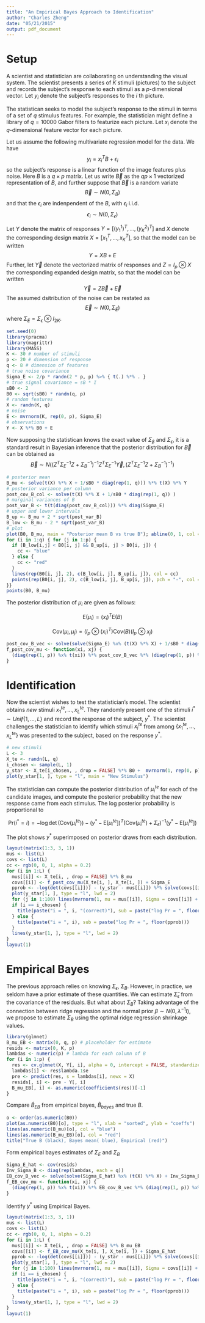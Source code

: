 ```yaml
---
title: "An Empirical Bayes Approach to Identification"
author: "Charles Zheng"
date: "05/21/2015"
output: pdf_document
---
```


# Setup

A scientist and statistician are collaborating on understanding the visual system.
The scientist presents a series of $K$ stimuli (pictures) to the subject
and records the subject's response to each stimuli as a $p$-dimensional vector.
Let $y_i$ denote the subject's responses to the $i$ th picture.

The statistican seeks to model the subject's response to the stimuli
in terms of a set of $q$ stimulus features.  For example, the statistician might define
a library of $q = 10000$ Gabor filters to featurize each picture.
Let $x_i$ denote the $q$-dimensional feature vector for each picture.

Let us assume the following multivariate regression model for the data.  We have
$$
y_i = x_i^T B + \epsilon_i
$$
so the subject's response is a linear function of the image features plus noise.
Here $B$ is a $q \times p$ matrix.  Let us write $\vec{B}$ as the $qp \times 1$ vectorized
representation of $B$, and further suppose that $\vec{B}$ is a random variate 
$$
\vec{B} \sim N(0, \Sigma_B)
$$
and that the $\epsilon_i$ are indenpendent of the $B$, with $\epsilon_i$ 
i.i.d.
$$
\epsilon_i \sim N(0,\Sigma_\epsilon)
$$

Let $Y$ denote the matrix of responses $Y = [(y_1^1)^T, ...,  (y_K^2)^T]$
and $X$ denote the corresponding design matrix $X = [x_1^T, ..., x_K^T]$, so that the model can be written
$$
Y = XB + E
$$
Further, let $\vec{Y}$ denote the vectorized matrix of responses and $Z = I_p \otimes X$
the corresponding expanded design matrix, so that the model can be written
$$
\vec{Y} = Z\vec{B} + \vec{E}
$$
The assumed dsitribution of the noise can be restated as
$$
\vec{E} \sim N(0, \Sigma_E)
$$
where $\Sigma_E = \Sigma_\epsilon \otimes I_{2K}$.

```r
set.seed(0)
library(pracma)
library(magrittr)
library(MASS)
K <- 30 # number of stimuli
p <- 20 # dimension of response
q <- 8 # dimension of features
# true noise covariance
Sigma_E <- 2/p * randn(2 * p, p) %>% { t(.) %*% . }
# true signal covariance = sB * I
sB0 <- 2
B0 <- sqrt(sB0) * randn(q, p)
# random features
X <- randn(K, q)
# noise
E <- mvrnorm(K, rep(0, p), Sigma_E)
# observations
Y <- X %*% B0 + E
```

Now supposing the statistican knows the exact value of $\Sigma_\beta$ and $\Sigma_\epsilon$,
it is a standard result in Bayesian inference that the posterior distribution for $\vec{B}$ can be obtained as
$$
\vec{B} \sim N( (Z^T \Sigma_E^{-1} Z + \Sigma_B^{-1})^{-1} Z^T \Sigma_E^{-1} \vec{Y},
(Z^T \Sigma_E^{-1} Z +\Sigma_B^{-1})^{-1})
$$

```r
# posterior mean
B_mu <- solve(t(X) %*% X + 1/sB0 * diag(rep(1, q))) %*% t(X) %*% Y
# posterior variance per column
post_cov_B_col <- solve(t(X) %*% X + 1/sB0 * diag(rep(1, q)) )
# marginal variances of B
post_var_B <- t(t(diag(post_cov_B_col))) %*% diag(Sigma_E)
# upper and lower intervals
B_up <- B_mu + 2 * sqrt(post_var_B)
B_low <- B_mu - 2 * sqrt(post_var_B)
# plot
plot(B0, B_mu, main = "Posterior mean B vs true B"); abline(0, 1, col = "green")
for (i in 1:q) { for (j in 1:p) {
  if (B_low[i,j] < B0[i, j] && B_up[i, j] > B0[i, j]) {
    cc <- "blue"
  } else {
    cc <- "red"
  }
  lines(rep(B0[i, j], 2), c(B_low[i, j], B_up[i, j]), col = cc)
  points(rep(B0[i, j], 2), c(B_low[i, j], B_up[i, j]), pch = "-", col = cc)
}}
points(B0, B_mu)
```

The posterior distribution of $\mu_i$ are given as follows:

$$
\text{E}(\mu_i) = (x_i)^T \text{E}(B)
$$

$$
\text{Cov}(\mu_i, \mu_j) = (I_p \otimes (x_i)^T) \text{Cov}(B) (I_p \otimes x_j)
$$

```r
post_cov_B_vec <- solve(solve(Sigma_E) %x% (t(X) %*% X) + 1/sB0 * diag(rep(1, p * q)))
f_post_cov_mu <- function(xi, xj) {
  (diag(rep(1, p)) %x% t(xi)) %*% post_cov_B_vec %*% (diag(rep(1, p)) %x% t(t(xj)))
}
```

# Identification

Now the scientist wishes to test the statistician's model.
The scientist obtains *new* stimuli $x^{te}_1, ..., x^{te}_L$.
They randomly present one of the stimuli $i^* \sim Unif\{1,..., L \}$
and record the response of the subject, $y^*$.
The scientist challenges the statistician to identify which stimuli $x^{te}_i$
from among $\{x^{te}_1,..., x^{te}_L\}$ was presented to the subject, based on the response $y^*$.

```r
# new stimuli
L <- 3
X_te <- randn(L, q) 
i_chosen <- sample(L, 1)
y_star <- X_te[i_chosen, , drop = FALSE] %*% B0 +  mvrnorm(1, rep(0, p), Sigma_E)
plot(y_star[1, ], type = "l", main = "New Stimulus")
```

The statistician can compute the posterior distribution of $\mu_i^{te}$ for each of the candidate images, and compute the posterior probability that the new response came from each stimulus.
The log posterior probability is proportional to

$$
\text{Pr}(i^* = i) = -\log \det(\text{Cov}(\mu_i^{te})) - (y^* - \text{E}[\mu_i^{te}])^T (\text{Cov}(\mu_i^{te}) + \Sigma_\epsilon)^{-1} (y^* - \text{E}[\mu_i^{te}])
$$

The plot shows $y^*$ superimposed on posterior draws from each distribution.

```r
layout(matrix(1:3, 3, 1))
mus <- list(L)
covs <- list(L)
cc <- rgb(0, 0, 1, alpha = 0.2)
for (i in 1:L) {
  mus[[i]] <- X_te[i, , drop = FALSE] %*% B_mu
  covs[[i]] <- f_post_cov_mu(X_te[i, ], X_te[i, ]) + Sigma_E
  pprob <- -log(det(covs[[i]])) - (y_star - mus[[i]]) %*% solve(covs[[i]]) %*% t(y_star - mus[[i]])
  plot(y_star[1, ], type = "l", lwd = 2)
  for (j in 1:100) lines(mvrnorm(1, mu = mus[[i]], Sigma = covs[[i]] + Sigma_E), col = cc)
  if (i == i_chosen) {
    title(paste("i = ", i, "(correct)"), sub = paste("log Pr = ", floor(pprob)))
  } else {
    title(paste("i = ", i), sub = paste("log Pr = ", floor(pprob)))
  }
  lines(y_star[1, ], type = "l", lwd = 2)
}
layout(1)
```

# Empirical Bayes

The previous approach relies on knowing $\Sigma_\epsilon$, $\Sigma_B$.
However, in practice, we seldom have a prior estimate of these quantities.
We can estimate $\hat{\Sigma}_\epsilon$ from the covariance of the residuals.
But what about $\Sigma_B$?
Taking advantage of the connection between ridge regression and the normal prior $\beta \sim N(0, \lambda^{-1} I)$, we propose to estimate $\Sigma_B$ using the optimal ridge regression shrinkage values.

```r
library(glmnet)
B_mu_EB <- matrix(0, q, p) # placeholder for estimate
resids <- matrix(0, K, p)
lambdas <- numeric(p) # lambda for each column of B
for (i in 1:p) {
  res <- cv.glmnet(X, Y[, i], alpha = 0, intercept = FALSE, standardize = FALSE)
  lambdas[i] <- res$lambda.1se
  pre <- predict(res, s = lambdas[i], newx = X)
  resids[, i] <- pre - Y[, i]
  B_mu_EB[, i] <- as.numeric(coefficients(res))[-1]  
}
```

Compare $\hat{B}_{EB}$ from empirical bayes, $\hat{B}_{bayes}$ and true $B$.
```r
o <- order(as.numeric(B0))
plot(as.numeric(B0)[o], type = "l", xlab = "sorted", ylab = "coeffs")
lines(as.numeric(B_mu)[o], col = "blue")
lines(as.numeric(B_mu_EB)[o], col = "red")
title("True B (black), Bayes mean( blue), Empirical (red)")
```

Form empirical bayes estimates of $\Sigma_E$ and $\Sigma_B$
```r
Sigma_E_hat <- cov(resids)
Inv_Sigma_B <- diag(rep(lambdas, each = q))
EB_cov_B_vec <- solve(solve(Sigma_E_hat) %x% (t(X) %*% X) + Inv_Sigma_B)
f_EB_cov_mu <- function(xi, xj) {
  (diag(rep(1, p)) %x% t(xi)) %*% EB_cov_B_vec %*% (diag(rep(1, p)) %x% t(t(xj)))
}
```

Identify $y^*$ using Empirical Bayes.
```r
layout(matrix(1:3, 3, 1))
mus <- list(L)
covs <- list(L)
cc <- rgb(0, 0, 1, alpha = 0.2)
for (i in 1:L) {
  mus[[i]] <- X_te[i, , drop = FALSE] %*% B_mu_EB
  covs[[i]] <- f_EB_cov_mu(X_te[i, ], X_te[i, ]) + Sigma_E_hat
  pprob <- -log(det(covs[[i]])) - (y_star - mus[[i]]) %*% solve(covs[[i]]) %*% t(y_star - mus[[i]])
  plot(y_star[1, ], type = "l", lwd = 2)
  for (j in 1:100) lines(mvrnorm(1, mu = mus[[i]], Sigma = covs[[i]] + Sigma_E_hat), col = cc)
  if (i == i_chosen) {
    title(paste("i = ", i, "(correct)"), sub = paste("log Pr = ", floor(pprob)))
  } else {
    title(paste("i = ", i), sub = paste("log Pr = ", floor(pprob)))
  }
  lines(y_star[1, ], type = "l", lwd = 2)
}
layout(1)
```
